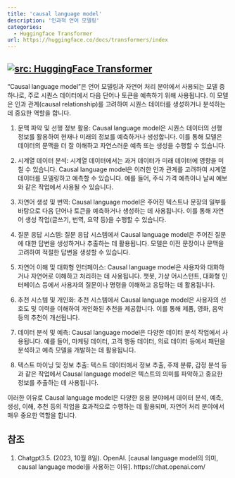 ```yaml
---
title: 'causal language model'
description: '인과적 언어 모델링'
categories:
  - Huggingface Transformer
url: https://huggingface.co/docs/transformers/index
---
```

<a href="https://huggingface.co/docs/transformers/index" target="_blank"><img   loading="lazy" alt="src: HuggingFace Transformer" src="https://img.shields.io/badge/문서-Huggingface_Transformer-blue" ></a>
---

"Causal language model"은 언어 모델링과 자연어 처리 분야에서 사용되는 모델 중 하나로, 주로 시퀀스 데이터에서 다음 단어나 토큰을 예측하기 위해 사용됩니다. 이 모델은 인과 관계(causal relationship)를 고려하여 시퀀스 데이터를 생성하거나 분석하는 데 중요한 역할을 합니다.

1. 문맥 파악 및 선행 정보 활용: Causal language model은 시퀀스 데이터의 선행 정보를 활용하여 현재나 미래의 정보를 예측하거나 생성합니다. 이를 통해 모델은 데이터의 문맥을 더 잘 이해하고 자연스러운 예측 또는 생성을 수행할 수 있습니다.

2. 시계열 데이터 분석: 시계열 데이터에서는 과거 데이터가 미래 데이터에 영향을 미칠 수 있습니다. Causal language model은 이러한 인과 관계를 고려하여 시계열 데이터를 모델링하고 예측할 수 있습니다. 예를 들어, 주식 가격 예측이나 날씨 예보와 같은 작업에서 사용될 수 있습니다.

3. 자연어 생성 및 번역: Causal language model은 주어진 텍스트나 문장의 일부를 바탕으로 다음 단어나 토큰을 예측하거나 생성하는 데 사용됩니다. 이를 통해 자연어 생성 작업(글쓰기, 번역, 요약 등)을 수행할 수 있습니다.

4. 질문 응답 시스템: 질문 응답 시스템에서 Causal language model은 주어진 질문에 대한 답변을 생성하거나 추출하는 데 활용됩니다. 모델은 이전 문장이나 문맥을 고려하여 적절한 답변을 생성할 수 있습니다.

5. 자연어 이해 및 대화형 인터페이스: Causal language model은 사용자와 대화하거나 자연어로 이해하고 처리하는 데 사용됩니다. 챗봇, 가상 어시스턴트, 대화형 인터페이스 등에서 사용자의 질문이나 명령을 이해하고 응답하는 데 활용됩니다.

6. 추천 시스템 및 개인화: 추천 시스템에서 Causal language model은 사용자의 선호도 및 이력을 이해하여 개인화된 추천을 제공합니다. 이를 통해 제품, 영화, 음악 등의 추천이 개선됩니다.

7. 데이터 분석 및 예측: Causal language model은 다양한 데이터 분석 작업에서 사용됩니다. 예를 들어, 마케팅 데이터, 고객 행동 데이터, 의료 데이터 등에서 패턴을 분석하고 예측 모델을 개발하는 데 활용됩니다.

8. 텍스트 마이닝 및 정보 추출: 텍스트 데이터에서 정보 추출, 주제 분류, 감정 분석 등과 같은 작업에서 Causal language model은 텍스트의 의미를 파악하고 중요한 정보를 추출하는 데 사용됩니다.

이러한 이유로 Causal language model은 다양한 응용 분야에서 데이터 분석, 예측, 생성, 이해, 추천 등의 작업을 효과적으로 수행하는 데 활용되며, 자연어 처리 분야에서 매우 중요한 역할을 합니다.


## 참조


1. Chatgpt3.5. (2023, 10월 8일). OpenAI. [causal language model의 의미, causal language model을 사용하는 이유]. https://chat.openai.com/